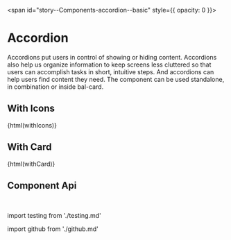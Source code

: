 
<span id="story--Components-accordion--basic" style={{ opacity: 0 }}></span>

# Accordion

<!-- ```js codesandbox=angular
Hello world
``` -->

Accordions put users in control of showing or hiding content. Accordions also help us organize information to keep screens less cluttered so that users can accomplish tasks in short, intuitive steps. And accordions can help users find content they need. The component can be used standalone, in combination or inside bal-card.

<Canvas>
  <Story id="Components-accordion--basic" />
</Canvas>

## With Icons

<Canvas className="bal-app" mdxSource={withIcons}>
  {html(withIcons)}
</Canvas>

## With Card

<Canvas className="bal-app" mdxSource={withCard}>
  {html(withCard)}
</Canvas>

## Component Api

<Description markdown={readme} />

<br />

import testing from './testing.md'

<Description markdown={testing} />

import github from './github.md'

<Description markdown={github} />
